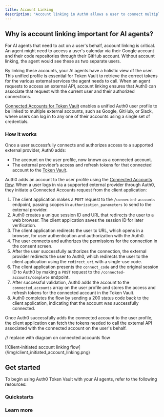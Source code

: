 ```yaml
---
title: Account Linking
description: "Account linking in Auth0 allows a user to connect multiple identity provider accounts, such as Google, GitHub, or a corporate SAML connection, under a single, unified user profile. By default, Auth0 treats each login from a different provider as a separate user. Account linking merges these distinct identities, enabling a user to authenticate from any of their linked accounts and be recognized as the same person by your application."
---
```


## Why is account linking important for AI agents?

For AI agents that need to act on a user's behalf, account linking is critical. An agent might need to access a user's calendar via their Google account and their code repositories through their GitHub account. Without account linking, the agent would see these as two separate users.

By linking these accounts, your AI agents have a holistic view of the user. This unified profile is essential for Token Vault to retrieve the correct tokens for the various external services the agent needs to call. When an agent requests to access an external API, account linking ensures that Auth0 can associate that request with the current user and their authorized connections.

[Connected Accounts for Token Vault](https://auth0.com/docs/secure/tokens/token-vault/connected-accounts-for-token-vault) enables a unified Auth0 user profile to be linked to multiple external accounts, such as Google, GitHub, or Slack, where users can log in to any one of their accounts using a single set of credentials.

### How it works

Once a user successfully connects and authorizes access to a supported external provider, Auth0 adds: 

- The account on the user profile, now known as a connected account.
- The external provider’s access and refresh tokens for that connected account to the [Token Vault](/intro/token-vault).

Auth0 adds an account to the user profile using the [Connected Accounts flow](https://auth0.com/docs/secure/tokens/token-vault/connected-accounts-for-token-vault). When a user logs in via a supported external provider through Auth0, they initiate a Connected Accounts request from the client application: 

1. The client application makes a `POST` request to the `/connected-accounts` endpoint, passing scopes in `authorization_parameters` to send to the external provider.
2. Auth0 creates a unique session ID and URL that redirects the user to a web browser. The client application saves the session ID for later verification.
3. The client application redirects the user to URL, which opens in a browser, for user authentication and authorization with the Auth0.
4. The user connects and authorizes the permissions for the connection in the consent screen. 
5. After the user successfully authorizes the connection, the external provider redirects the user to Auth0, which redirects the user to the client application using the `redirect_uri` with a single-use code. 
6. The client application presents the `connect_code` and the original session ID to Auth0 by making a `POST` request to the `/connected-accounts/complete` endpoint.
7. After successful validation, Auth0 adds the account to the `connected_accounts` array on the user profile and stores the access and refresh tokens for the connected account in the Token Vault.
8. Auth0 completes the flow by sending a 200 status code back to the client application, indicating that the account was successfully connected. 

Once Auth0 successfully adds the connected account to the user profile, the client application can fetch the tokens needed to call the external API associated with the connected account on the user's behalf.

// replace with diagram on connected accounts flow

<Frame>
  ![Client-initiated account linking
  flow](/img/client_initiated_account_linking.png)
</Frame>

## Get started

To begin using Auth0 Token Vault with your AI agents, refer to the following resources:

### Quickstarts

<Columns cols={2}>
  <Card
    title="Call Other's APIs on User's Behalf"
    href="/get-started/call-others-apis-on-users-behalf"
    icon="key"
    horizontal
  />
</Columns>

### Learn more

<Columns cols={2}>
  <Card
    title="Connected Accounts for Token Vault"
    href="https://auth0.com/docs/secure/tokens/token-vault/connected-accounts-for-token-vault"
    icon="user"
    horizontal
  />
</Columns>
